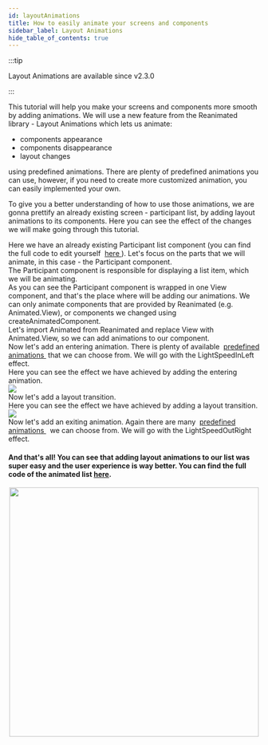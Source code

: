 ```yaml
---
id: layoutAnimations
title: How to easily animate your screens and components
sidebar_label: Layout Animations
hide_table_of_contents: true
---
```



:::tip

Layout Animations are available since v2.3.0

:::

This tutorial will help you make your screens and components more smooth by adding animations.
We will use a new feature from the Reanimated library - Layout Animations which lets us animate:

- components appearance
- components disappearance
- layout changes

using predefined animations. There are plenty of predefined animations you can use, however,
if you need to create more customized animation, you can easily implemented your own.

To give you a better understanding of how to use those animations,
we are gonna prettify an already existing screen - participant list, by adding layout animations to its components.
Here you can see the effect of the changes we will make going through this tutorial.

<BeforeAndAfter before={Before} after={After} />

<TutorialStep title="Screen Introduction">
  <div>
    Here we have an already existing Participant list component (you can find
    the full code to edit yourself&nbsp;
    <a href="https://gist.github.com/jmysliv/87b15453aab173a63a4d22fcc5b1d603">
      here
    </a>). Let's focus on the parts that we will animate, in this case - the Participant
    component.
  </div>
  <FullCode />
</TutorialStep>
<TutorialStep title="Participant component">
  <div>
    The Participant component is responsible for displaying a list item, which
    we will be animating.
  </div>
  <ParticipantComponent />
</TutorialStep>
<TutorialStep title="Participant component internals">
  <div>
    As you can see the Participant component is wrapped in one View component,
    and that's the place where will be adding our animations. We can only
    animate components that are provided by Reanimated (e.g. Animated.View), or
    components we changed using createAnimatedComponent.
  </div>
  <ParticipantInternals />
</TutorialStep>
<TutorialStep title="Step 1">
  <div>
    Let's import Animated from Reanimated and replace View with Animated.View,
    so we can add animations to our component.
  </div>
  <Step1 />
</TutorialStep>
<TutorialStep title="Step 2">
  <div>
    Now let's add an entering animation. There is plenty of available&nbsp;
    <a href="https://docs.swmansion.com/react-native-reanimated/docs/api/LayoutAnimations/entryAnimations">
      predefined animations
    </a>
    &nbsp;that we can choose from. We will go with the LightSpeedInLeft effect.
  </div>
  <Step2 />
</TutorialStep>
<TutorialStep title="Current result">
  <div>
    Here you can see the effect we have achieved by adding the entering
    animation.
  </div>
  <img
    src={Entering}
    style={{ height: '500px', width: 'auto', borderRadius: '5%' }}
  />
</TutorialStep>
<TutorialStep title="Step 3">
  <div>Now let's add a layout transition.</div>
  <Step3 />
</TutorialStep>
<TutorialStep title="Current result">
  <div>
    Here you can see the effect we have achieved by adding a layout transition.
  </div>
  <img
    src={Layout}
    style={{ height: '500px', width: 'auto', borderRadius: '5%' }}
  />
</TutorialStep>
<TutorialStep title="Step 4">
  <div>
    Now let's add an exiting animation. Again there are many&nbsp;
    <a href="https://docs.swmansion.com/react-native-reanimated/docs/api/LayoutAnimations/exitingAnimations">
      predefined animations
    </a>
    &nbsp; we can choose from. We will go with the LightSpeedOutRight effect.
  </div>
  <Step4 />
</TutorialStep>

#### And that's all! You can see that adding layout animations to our list was super easy and the user experience is way better. You can find the full code of the animated list [here](https://gist.github.com/jmysliv/0056d6cd3021883ea0f2c7f4af0526b2).

<center>
  <img src={After} height="500px" style={{ borderRadius: '5%' }} />
</center>
